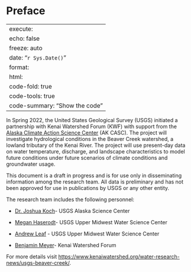 # Preface {.unnumbered}

---
execute:
  echo: false
  freeze: auto
date: "`r Sys.Date()`"
format:
  html:
    code-fold: true
    code-tools: true
    code-summary: "Show the code"
---

In Spring 2022, the United States Geological Survey (USGS) initiated a partnership with Kenai Watershed Forum (KWF) with support from the [Alaska Climate Action Science Center](https://akcasc.org/) (AK CASC). The project will investigate hydrological conditions in the Beaver Creek watershed, a lowland tributary of the Kenai River. The project will use present-day data on water temperature, discharge, and landscape characteristics to model future conditions under future scenarios of climate conditions and groundwater usage.

This document is a draft in progress and is for use only in disseminating information among the research team. All data is preliminary and has not been approved for use in publications by USGS or any other entity.

The research team includes the following personnel:

-   [Dr. Joshua Koch](https://www.usgs.gov/staff-profiles/joshua-c-koch)- USGS Alaska Science Center

-   [Megan Haserodt](https://www.usgs.gov/staff-profiles/megan-j-haserodt)- USGS Upper Midwest Water Science Center

-   [Andrew Leaf](https://www.usgs.gov/staff-profiles/andrew-t-leaf) - USGS Upper Midwest Water Science Center

-   [Benjamin Meyer](https://www.kenaiwatershed.org/contact-our-staff/)- Kenai Watershed Forum

For more details visit <https://www.kenaiwatershed.org/water-research-news/usgs-beaver-creek/>.
